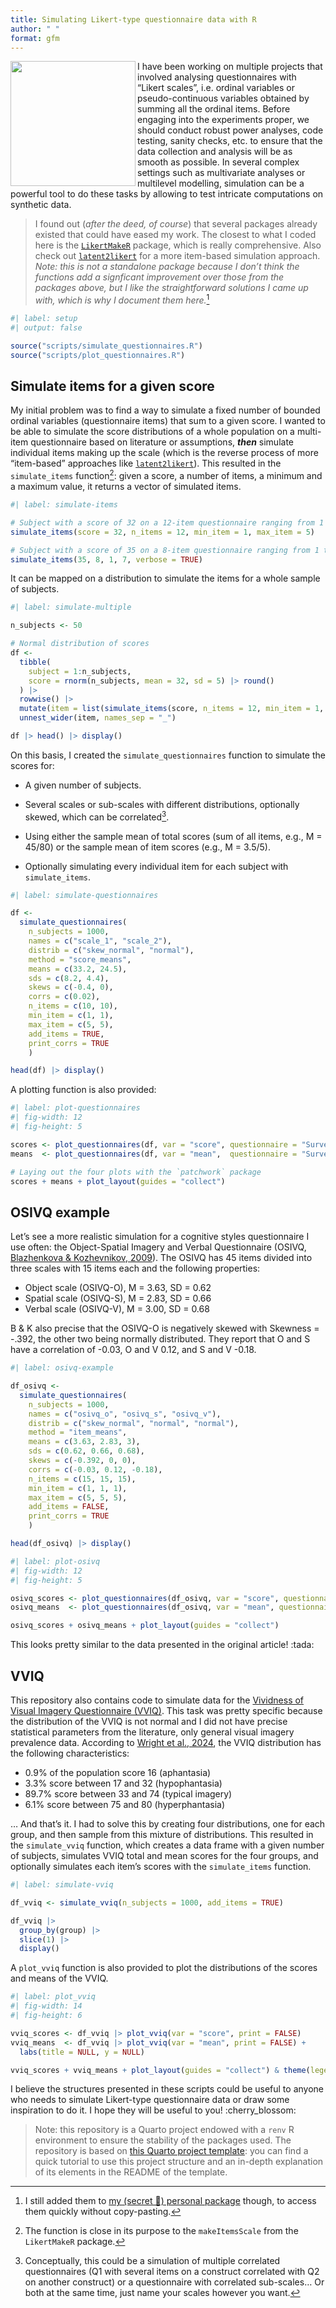 ```yaml
---
title: Simulating Likert-type questionnaire data with R  
author: " "
format: gfm
---
```


<img src="images/likert.png" align="left" width="200"/>

I have been working on multiple projects that involved analysing questionnaires with "Likert scales", i.e. ordinal variables or pseudo-continuous variables obtained by summing all the ordinal items. Before engaging into the experiments proper, we should conduct robust power analyses, code testing, sanity checks, etc. to ensure that the data collection and analysis will be as smooth as possible. In several complex settings such as multivariate analyses or multilevel modelling, simulation can be a powerful tool to do these tasks by allowing to test intricate computations on synthetic data.

> I found out (*after the deed, of course*) that several packages already existed that could have eased my work. The closest to what I coded here is the [`LikertMakeR`](https://github.com/WinzarH/LikertMakeR) package, which is really comprehensive. Also check out [`latent2likert`](https://github.com/markolalovic/latent2likert) for a more item-based simulation approach. *Note: this is not a standalone package because I don't think the functions add a signficant improvement over those from the packages above, but I like the straightforward solutions I came up with, which is why I document them here.*[^1] 

[^1]: I still added them to [my (secret 👀) personal package](https://github.com/m-delem/delemr/) though, to access them quickly without copy-pasting.

```r
#| label: setup
#| output: false

source("scripts/simulate_questionnaires.R")
source("scripts/plot_questionnaires.R")
```

## Simulate items for a given score

My initial problem was to find a way to simulate a fixed number of bounded ordinal variables (questionnaire items) that sum to a given score. I wanted to be able to simulate the score distributions of a whole population on a multi-item questionnaire based on literature or assumptions, ***then*** simulate individual items making up the scale (which is the reverse process of more "item-based" approaches like [`latent2likert`](https://github.com/markolalovic/latent2likert)). This resulted in the `simulate_items` function[^2]: given a score, a number of items, a minimum and a maximum value, it returns a vector of simulated items.

[^2]: The function is close in its purpose to the `makeItemsScale` from the `LikertMakeR` package.

```r
#| label: simulate-items

# Subject with a score of 32 on a 12-item questionnaire ranging from 1 to 5
simulate_items(score = 32, n_items = 12, min_item = 1, max_item = 5)

# Subject with a score of 35 on a 8-item questionnaire ranging from 1 to 7
simulate_items(35, 8, 1, 7, verbose = TRUE)
```

It can be mapped on a distribution to simulate the items for a whole sample of subjects.

```r
#| label: simulate-multiple

n_subjects <- 50

# Normal distribution of scores
df <- 
  tibble(
    subject = 1:n_subjects,
    score = rnorm(n_subjects, mean = 32, sd = 5) |> round()
  ) |>
  rowwise() |> 
  mutate(item = list(simulate_items(score, n_items = 12, min_item = 1, max_item = 5))) |> 
  unnest_wider(item, names_sep = "_")

df |> head() |> display()
```

On this basis, I created the `simulate_questionnaires` function to simulate the scores for:

- A given number of subjects.

- Several scales or sub-scales with different distributions, optionally skewed, which can be correlated[^3]. 

- Using either the sample mean of total scores (sum of all items, e.g., M = 45/80) or the sample mean of item scores (e.g., M = 3.5/5).

- Optionally simulating every individual item for each subject with `simulate_items`.

[^3]: Conceptually, this could be a simulation of multiple correlated questionnaires (Q1 with several items on a construct correlated with Q2 on another construct) or a questionnaire with correlated sub-scales... Or both at the same time, just name your scales however you want.

```r
#| label: simulate-questionnaires

df <- 
  simulate_questionnaires(
    n_subjects = 1000,
    names = c("scale_1", "scale_2"),  
    distrib = c("skew_normal", "normal"), 
    method = "score_means",
    means = c(33.2, 24.5),   
    sds = c(8.2, 4.4),       
    skews = c(-0.4, 0),
    corrs = c(0.02),
    n_items = c(10, 10),
    min_item = c(1, 1),
    max_item = c(5, 5),
    add_items = TRUE,
    print_corrs = TRUE
    )

head(df) |> display()
```

A plotting function is also provided:

```r
#| label: plot-questionnaires
#| fig-width: 12
#| fig-height: 5

scores <- plot_questionnaires(df, var = "score", questionnaire = "Survey")
means  <- plot_questionnaires(df, var = "mean",  questionnaire = "Survey") 

# Laying out the four plots with the `patchwork` package
scores + means + plot_layout(guides = "collect")
```

## OSIVQ example

Let's see a more realistic simulation for a cognitive styles questionnaire I use often: the Object-Spatial Imagery and Verbal Questionnaire (OSIVQ, [Blazhenkova & Kozhevnikov, 2009](https://onlinelibrary.wiley.com/doi/10.1002/acp.1473)). The OSIVQ has 45 items divided into three scales with 15 items each and the following properties:

- Object scale (OSIVQ-O), M = 3.63, SD = 0.62
- Spatial scale (OSIVQ-S), M = 2.83, SD = 0.66
- Verbal scale (OSIVQ-V), M = 3.00, SD = 0.68

B & K also precise that the OSIVQ-O is negatively skewed with Skewness = -.392, the other two being normally distributed. They report that O and S have a correlation of -0.03, O and V 0.12, and S and V -0.18.

```r
#| label: osivq-example

df_osivq <- 
  simulate_questionnaires(
    n_subjects = 1000,
    names = c("osivq_o", "osivq_s", "osivq_v"),  
    distrib = c("skew_normal", "normal", "normal"), 
    method = "item_means",
    means = c(3.63, 2.83, 3),   
    sds = c(0.62, 0.66, 0.68),       
    skews = c(-0.392, 0, 0),
    corrs = c(-0.03, 0.12, -0.18),
    n_items = c(15, 15, 15),
    min_item = c(1, 1, 1),
    max_item = c(5, 5, 5),
    add_items = FALSE,
    print_corrs = TRUE
    )

head(df_osivq) |> display()
```

```r
#| label: plot-osivq
#| fig-width: 12
#| fig-height: 5

osivq_scores <- plot_questionnaires(df_osivq, var = "score", questionnaire = "OSIVQ")
osivq_means  <- plot_questionnaires(df_osivq, var = "mean", questionnaire = "OSIVQ")

osivq_scores + osivq_means + plot_layout(guides = "collect")
```

This looks pretty similar to the data presented in the original article! :tada:

## VVIQ

This repository also contains code to simulate data for the [Vividness of Visual Imagery Questionnaire (VVIQ)](https://bpspsychub.onlinelibrary.wiley.com/doi/10.1111/j.2044-8295.1973.tb01322.x). This task was pretty specific because the distribution of the VVIQ is not normal and I did not have precise statistical parameters from the literature, only general visual imagery prevalence data. According to [Wright et al., 2024](<https://www.frontiersin.org/journals/psychology/articles/10.3389/fpsyg.2024.1454107/full>), the VVIQ distribution has the following
characteristics:

- 0.9% of the population score 16 (aphantasia)
- 3.3% score between 17 and 32 (hypophantasia)
- 89.7% score between 33 and 74 (typical imagery)
- 6.1% score between 75 and 80 (hyperphantasia)

... And that's it. I had to solve this by creating four distributions, one for each group, and then sample from this mixture of distributions. This resulted in the `simulate_vviq` function, which creates a data frame with a given number of subjects, simulates VVIQ total and mean scores for the four groups, and optionally simulates each item's scores with the `simulate_items` function.

```r
#| label: simulate-vviq

df_vviq <- simulate_vviq(n_subjects = 1000, add_items = TRUE)

df_vviq |> 
  group_by(group) |> 
  slice(1) |> 
  display()
```

A `plot_vviq` function is also provided to plot the distributions of the scores and means of the VVIQ. 

```r
#| label: plot_vviq
#| fig-width: 14
#| fig-height: 6

vviq_scores <- df_vviq |> plot_vviq(var = "score", print = FALSE)
vviq_means  <- df_vviq |> plot_vviq(var = "mean", print = FALSE) + 
  labs(title = NULL, y = NULL)

vviq_scores + vviq_means + plot_layout(guides = "collect") & theme(legend.position = "bottom")
```

I believe the structures presented in these scripts could be useful to anyone who needs to simulate Likert-type questionnaire data or draw some inspiration to do it. I hope they will be useful to you! :cherry_blossom:

> Note: this repository is a Quarto project endowed with a `renv` R environment to ensure the stability of the packages used. The repository is based on [this Quarto project template](https://github.com/m-delem/my-quarto-template): you can find a quick tutorial to use this project structure and an in-depth explanation of its elements in the README of the template.
